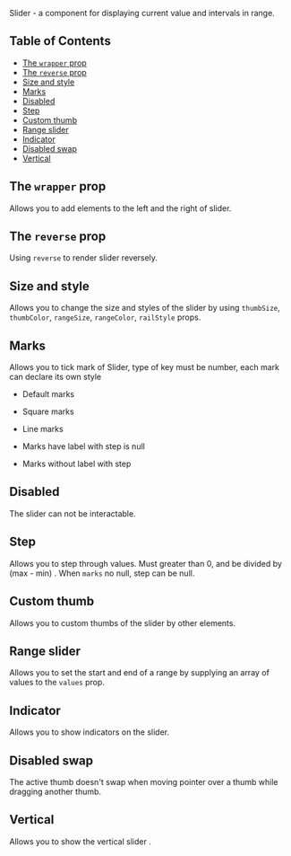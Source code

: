 
Slider - a component for displaying current value and intervals in range.

<!-- START doctoc generated TOC please keep comment here to allow auto update -->
<!-- DON'T EDIT THIS SECTION, INSTEAD RE-RUN doctoc TO UPDATE -->
## Table of Contents

- [The `wrapper` prop](#the-wrapper-prop)
- [The `reverse` prop](#the-reverse-prop)
- [Size and style](#size-and-style)
- [Marks](#marks)
- [Disabled](#disabled)
- [Step](#step)
- [Custom thumb](#custom-thumb)
- [Range slider](#range-slider)
- [Indicator](#indicator)
- [Disabled swap](#disabled-swap)
- [Vertical](#vertical)

<!-- END doctoc generated TOC please keep comment here to allow auto update -->

## The `wrapper` prop
Allows you to add elements to the left and the right of slider.

<Story id="inputs-slider--wrapper" />

## The `reverse` prop
Using `reverse` to render slider reversely.
<Story id="inputs-slider--reverse" />

## Size and style
Allows you to change the size and styles of the slider by using `thumbSize`, `thumbColor`, `rangeSize`, `rangeColor`, `railStyle` props.
<Story id="inputs-slider--size-and-style" />

## Marks
Allows you to tick mark of Slider, type of key must be number, each mark can declare its own style
- Default marks
<Story id="inputs-slider-marks--default" />

- Square marks
<Story id="inputs-slider-marks--square-marks" />

- Line marks
<Story id="inputs-slider-marks--line-marks" />

- Marks have label with step is null
<Story id="inputs-slider-marks--marks-have-label-with-step" />

- Marks without label with step
<Story id="inputs-slider-marks--marks-no-label-with-step" />

## Disabled
The slider can not be interactable.
<Story id="inputs-slider--disabled" />

## Step
Allows you to step through values. Must greater than 0, and be divided by (max - min) . When `marks` no null, step can be null.
<Story id="inputs-slider--step" />

## Custom thumb
Allows you to custom thumbs of the slider by other elements.
<Story id="inputs-slider--custom-thumb" />

## Range slider
Allows you to set the start and end of a range by supplying an array of values to the `values` prop.
<Story id="inputs-slider--custom-thumb-range" />

## Indicator
Allows you to show indicators on the slider.
<Story id="inputs-slider--indicator" />

## Disabled swap
The active thumb doesn't swap when moving pointer over a thumb while dragging another thumb.
<Story id="inputs-slider--disable-swap" />

## Vertical
Allows you to show the vertical slider .
<Story id="inputs-slider--vertical" />
